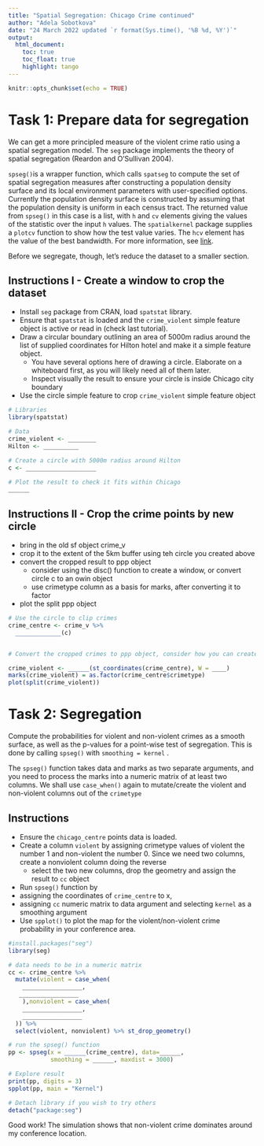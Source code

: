 ```yaml
---
title: "Spatial Segregation: Chicago Crime continued"
author: "Adela Sobotkova"
date: "24 March 2022 updated `r format(Sys.time(), '%B %d, %Y')`"
output: 
  html_document:
    toc: true
    toc_float: true
    highlight: tango
---
```


```r
knitr::opts_chunk$set(echo = TRUE)
```

# Task 1: Prepare data for segregation
We can get a more principled measure of the violent crime ratio using a spatial segregation model. The `seg` package implements the theory of spatial segregation (Reardon and O'Sullivan 2004).

`spseg()`is a wrapper function, which calls `spatseg` to compute the set of spatial segregation measures after constructing a population density surface and its local environment parameters with user-specified options. Currently the population density surface is constructed by assuming that the population density is uniform in each census tract.
The returned value from `spseg()` in this case is a list, with `h` and `cv` elements giving the values of the statistic over the input `h` values. The `spatialkernel` package supplies a `plotcv` function to show how the test value varies. The `hcv` element has the value of the best bandwidth. For more information, see [link](https://rdrr.io/cran/seg/man/spseg.html).

Before we segregate, though, let's reduce the dataset to a smaller section.
 
## Instructions I - Create a window to crop the dataset

* Install `seg` package from CRAN, load `spatstat` library. 
* Ensure that `spatstat` is loaded and the `crime_violent` simple feature object is active or read in (check last tutorial). 
* Draw a circular boundary outlining an area of 5000m radius around the list of supplied coordinates for Hilton hotel and make it a simple feature object.
  - You have several options here of drawing a circle. Elaborate on a whiteboard first, as you will likely need all of them later.
  - Inspect visually the result to ensure your circle is inside Chicago city boundary 
* Use the circle simple feature to crop `crime_violent` simple feature object


```r
# Libraries
library(spatstat)

# Data
crime_violent <- ________
Hilton <- __________

# Create a circle with 5000m radius around Hilton
c <- ____________________

# Plot the result to check it fits within Chicago
______
```


## Instructions II - Crop the crime points by new circle

* bring in the old sf object crime_v
* crop it to the extent of the 5km buffer using teh circle you created above
* convert the cropped result to ppp object 
  -   consider using the disc() function to create a window, or convert circle c to an owin object
  -   use crimetype column as a basis for marks, after converting it to factor
* plot the split ppp object

```r

# Use the circle to clip crimes
crime_centre <- crime_v %>% 
  _____________(c) 


# Convert the cropped crimes to ppp object, consider how you can create a window

crime_violent <- ______(st_coordinates(crime_centre), W = ____)
marks(crime_violent) = as.factor(crime_centre$crimetype)
plot(split(crime_violent))
```

# Task 2: Segregation 
Compute the probabilities for violent and non-violent crimes as a smooth surface, as well as the p-values for a point-wise test of segregation. This is done by calling `spseg()` with `smoothing = kernel` .

The `spseg()` function takes data and marks as two separate arguments, and you need to process the marks into a numeric matrix of at least two columns. We shall use `case_when()` again to mutate/create the violent and non-violent columns out of the `crimetype`

## Instructions

* Ensure the `chicago_centre` points data is loaded. 
* Create a column `violent` by assigning crimetype values of violent the number 1 and non-violent the number 0. Since we need two columns, create a nonviolent column doing the reverse
  - select the two new columns, drop the geometry and assign the result to `cc` object 
* Run `spseg()` function by
 - assigning the coordinates of `crime_centre` to x,
 - assigning `cc` numeric matrix to data argument and selecting `kernel` as a smoothing argument
* Use `spplot()` to plot the map for the violent/non-violent crime probability in your conference area. 


```r
#install.packages("seg")
library(seg)

# data needs to be in a numeric matrix
cc <- crime_centre %>% 
  mutate(violent = case_when(
    _________________,
   _________________
    ),nonviolent = case_when(
    _________________,
    _________________
  )) %>% 
  select(violent, nonviolent) %>% st_drop_geometry()

# run the spseg() function
pp <- spseg(x = ______(crime_centre), data=______,
            smoothing = ______, maxdist = 3000)

# Explore result
print(pp, digits = 3)
spplot(pp, main = "Kernel")

# Detach library if you wish to try others
detach("package:seg")
```

Good work! The simulation shows that non-violent crime dominates around my conference location.

